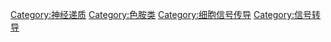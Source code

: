 {{Commonscat|Serotonin}}

[[Category:神经递质|Category:神经递质]]
[[Category:色胺类|Category:色胺类]]
[[Category:细胞信号传导|Category:细胞信号传导]]
[[Category:信号转导|Category:信号转导]]